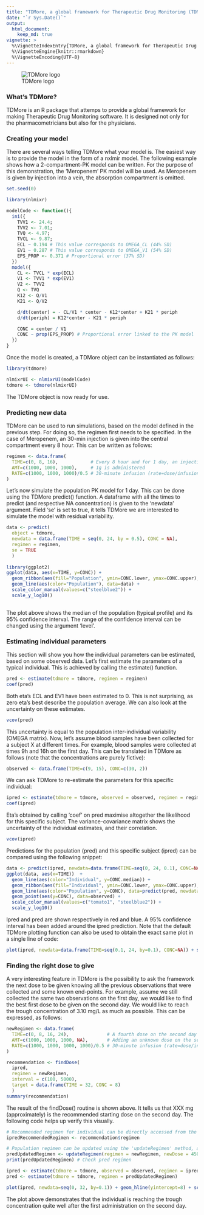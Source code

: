 ```yaml
---
title: "TDMore, a global framework for Therapeutic Drug Monitoring (TDM)"
date: "`r Sys.Date()`"
output:
  html_document:
    keep_md: true
vignette: >
  %\VignetteIndexEntry{TDMore, a global framework for Therapeutic Drug Monitoring (TDM)}
  %\VignetteEngine{knitr::rmarkdown}
  %\VignetteEncoding{UTF-8}
---
```

![TDMore logo](static/tdmore_logo.JPG)

### What's TDMore? {-}

TDMore is an R package that attemps to provide a global framework for making Therapeutic Drug Monitoring software. It is designed not only for the pharmacometricians but also for the physicians.

### Creating your model {-}

There are several ways telling TDMore what your model is. The easiest way is to provide the model in the form of a nxlmir model. The following example shows how a 2-compartment-PK model can be written. For the purpose of this demonstration, the 'Meropenem' PK model will be used. As Meropenem is given by injection into a vein, the absorption compartment is omitted.
```r
set.seed(0) 
```

```r
library(nlmixr)

modelCode <- function(){
  ini({
    TVV1 <- 24.4;
    TVV2 <- 7.01;
    TVQ <- 4.97;
    TVCL <- 9.87;
    ECL ~ 0.194 # This value corresponds to OMEGA_CL (44% SD)
    EV1 ~ 0.287 # This value corresponds to OMEGA_V1 (54% SD)
    EPS_PROP <- 0.371 # Proportional error (37% SD)
  })
  model({
    CL <- TVCL * exp(ECL)
    V1 <- TVV1 * exp(EV1)
    V2 <- TVV2
    Q <- TVQ
    K12 <- Q/V1
    K21 <- Q/V2

    d/dt(center) = - CL/V1 * center - K12*center + K21 * periph
    d/dt(periph) = K12*center - K21 * periph

    CONC = center / V1
    CONC ~ prop(EPS_PROP) # Proportional error linked to the PK model
  })
}

```

Once the model is created, a TDMore object can be instantiated as follows:

```r
library(tdmore)

nlmixrUI <- nlmixrUI(modelCode)
tdmore <- tdmore(nlmixrUI)
```

The TDMore object is now ready for use.

### Predicting new data {-}

TDMore can be used to run simulations, based on the model defined in the previous step. For doing so, the regimen first needs to be specified. In the case of Meropenem, an 30-min injection is given into the central compartment every 8 hour. This can be written as follows:

```r
regimen <- data.frame(
  TIME=c(0, 8, 16),            # Every 8 hour and for 1 day, an injection is given
  AMT=c(1000, 1000, 1000),     # 1g is administered
  RATE=c(1000, 1000, 1000)/0.5 # 30-minute infusion (rate=dose/infusion time)
)
```

Let's now simulate the population PK model for 1 day. This can be done using the TDMore predict() function. A dataframe with all the times to predict (and respective NA concentration) is given to the 'newdata' argument. Field 'se' is set to true, it tells TDMore we are interested to simulate the model with residual variability.

```r
data <- predict(
  object = tdmore,
  newdata = data.frame(TIME = seq(0, 24, by = 0.5), CONC = NA),
  regimen = regimen,
  se = TRUE
  )
  
library(ggplot2)
ggplot(data, aes(x=TIME, y=CONC)) +
  geom_ribbon(aes(fill="Population", ymin=CONC.lower, ymax=CONC.upper), fill="steelblue2", alpha=0.15) +
  geom_line(aes(color="Population"), data=data) +
  scale_color_manual(values=c("steelblue2")) +
  scale_y_log10()
  
```

The plot above shows the median of the population (typical profile) and its 95% confidence interval. The range of the confidence interval can be changed using the argument 'level'.

### Estimating individual parameters {-}

This section will show you how the individual parameters can be estimated, based on some observed data. Let's first estimate the parameters of a typical individual. This is achieved by calling the estimate() function.

```r
pred <- estimate(tdmore = tdmore, regimen = regimen)
coef(pred)
```

Both eta's ECL and EV1 have been estimated to 0. This is not surprising, as zero eta's best describe the population average. We can also look at the uncertainty on these estimates.

```r
vcov(pred)
```

This uncertainty is equal to the population inter-individual variability (OMEGA matrix). Now, let's assume blood samples have been collected for a subject X at different times. For example, blood samples were collected at times 9h and 16h on the first day. This can be translated in TDMore as follows (note that the concentrations are purely fictive):

```r
observed <- data.frame(TIME=c(9, 15), CONC=c(30, 2))
```

We can ask TDMore to re-estimate the parameters for this specific individual:

```r
ipred <- estimate(tdmore = tdmore, observed = observed, regimen = regimen)
coef(ipred)
```

Eta's obtained by calling 'coef' on pred maximise altogether the likelihood for this specific subject. The variance-covariance matrix shows the uncertainty of the individual estimates, and their correlation.

```r
vcov(ipred)
```

Predictions for the population (pred) and this specific subject (ipred) can be compared using the following snippet: 

```r
data <- predict(ipred, newdata=data.frame(TIME=seq(0, 24, 0.1), CONC=NA), se=TRUE)
ggplot(data, aes(x=TIME))  +
  geom_line(aes(color="Individual", y=CONC.median)) +
  geom_ribbon(aes(fill="Individual", ymin=CONC.lower, ymax=CONC.upper), fill="tomato1", alpha=0.10) +
  geom_line(aes(color="Population", y=CONC), data=predict(pred, newdata=seq(0, 24, 0.1))) +
  geom_point(aes(y=CONC), data=observed) +
  scale_color_manual(values=c("tomato1", "steelblue2")) +
  scale_y_log10()
```

Ipred and pred are shown respectively in red and blue. A 95% confidence interval has been added around the ipred prediction. Note that the default TDMore plotting function can also be used to obtain the exact same plot in a single line of code:

```r
plot(ipred, newdata=data.frame(TIME=seq(0.1, 24, by=0.1), CONC=NA)) + scale_y_log10()
```

### Finding the right dose to give {-}

A very interesting feature in TDMore is the possibility to ask the framework the next dose to be given knowing all the previous observations that were collected and some known end-points. For example, assume we still collected the same two observations on the first day, we would like to find the best first dose to be given on the second day. We would like to reach the trough concentration of 3.10 mg/L as much as possible. This can be expressed, as follows:

```r
newRegimen <- data.frame(
  TIME=c(0, 8, 16, 24),              # A fourth dose on the second day is added
  AMT=c(1000, 1000, 1000, NA),       # Adding an unknown dose on the second day
  RATE=c(1000, 1000, 1000, 1000)/0.5 # 30-minute infusion (rate=dose/infusion time)
)

recommendation <- findDose(
  ipred,
  regimen = newRegimen,
  interval = c(100, 5000),
  target = data.frame(TIME = 32, CONC = 8)
  )
summary(recommendation)
```

The result of the findDose() routine is shown above. It tells us that XXX mg (approximately) is the recommended starting dose on the second day. The following code helps up verify this visually.

```r
# Recommended regimen for individual can be directly accessed from the recommendation object
ipredRecommendedRegimen <- recommendation$regimen

# Population regimen can be updated using the 'updateRegimen' method, a 4th dose of 1000 is used
predUpdatedRegimen <- updateRegimen(regimen = newRegimen, newDose = 4500)
print(predUpdatedRegimen) # Check pred regimen
```

```r
ipred <- estimate(tdmore = tdmore, observed = observed, regimen = ipredRecommendedRegimen)
pred <- estimate(tdmore = tdmore, regimen = predUpdatedRegimen)
```

```r
plot(ipred, newdata=seq(0, 32, by=0.1)) + geom_hline(yintercept=8) + scale_y_log10()
```

The plot above demonstrates that the individual is reaching the trough concentration quite well after the first administration on the second day. 
